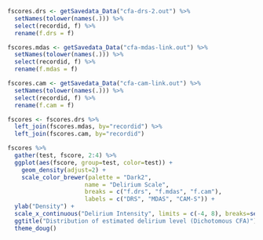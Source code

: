

```r
fscores.drs <- getSavedata_Data("cfa-drs-2.out") %>%
  setNames(tolower(names(.))) %>%
  select(recordid, f) %>%
  rename(f.drs = f)

fscores.mdas <- getSavedata_Data("cfa-mdas-link.out") %>%
  setNames(tolower(names(.))) %>%
  select(recordid, f) %>%
  rename(f.mdas = f)

fscores.cam <- getSavedata_Data("cfa-cam-link.out") %>%
  setNames(tolower(names(.))) %>%
  select(recordid, f) %>%
  rename(f.cam = f)

fscores <- fscores.drs %>%
  left_join(fscores.mdas, by="recordid") %>%
  left_join(fscores.cam, by="recordid")

fscores %>%
  gather(test, fscore, 2:4) %>%
  ggplot(aes(fscore, group=test, color=test)) +
    geom_density(adjust=2) +
    scale_color_brewer(palette = "Dark2", 
                      name = "Delirium Scale",
                      breaks = c("f.drs", "f.mdas", "f.cam"),
                      labels = c("DRS", "MDAS", "CAM-S")) + 
  ylab("Density") +
  scale_x_continuous("Delirium Intensity", limits = c(-4, 8), breaks=seq(-4,8,1)) +
  ggtitle("Distribution of estimated delirium level (Dichotomous CFA)") +
  theme_doug()




```
